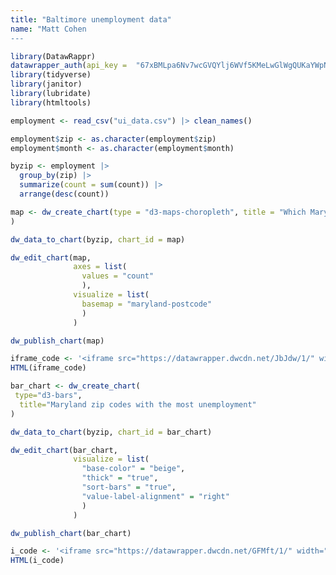 ```yaml
---
title: "Baltimore unemployment data"
name: "Matt Cohen
---
```


```r
library(DatawRappr)
datawrapper_auth(api_key =  "67xBMLpa6Nv7wcGVQYlj6WVf5KMeLwGlWgQUKaYWpNQElwbJ9FvSMnDrZrmlJpLL", overwrite=TRUE)
library(tidyverse)
library(janitor)
library(lubridate)
library(htmltools)
```

```r
employment <- read_csv("ui_data.csv") |> clean_names()
```

```r
employment$zip <- as.character(employment$zip)
employment$month <- as.character(employment$month)
```

```r
byzip <- employment |>
  group_by(zip) |>
  summarize(count = sum(count)) |>
  arrange(desc(count)) 
```

```r
map <- dw_create_chart(type = "d3-maps-choropleth", title = "Which Maryland zip codes has the most unemployment filings over the last year?"
)
```

```r
dw_data_to_chart(byzip, chart_id = map)
```

```r
dw_edit_chart(map, 
              axes = list(
                values = "count"
                ), 
              visualize = list(
                basemap = "maryland-postcode"
                )
              )
```

```r
dw_publish_chart(map)
```

```r
iframe_code <- '<iframe src="https://datawrapper.dwcdn.net/JbJdw/1/" width="100%" height="400" style="border: none;"></iframe>'
HTML(iframe_code)
```

```r
bar_chart <- dw_create_chart(
 type="d3-bars",
  title="Maryland zip codes with the most unemployment"
)
```

```r
dw_data_to_chart(byzip, chart_id = bar_chart)
```

```r
dw_edit_chart(bar_chart, 
              visualize = list(
                "base-color" = "beige",
                "thick" = "true",
                "sort-bars" = "true",
                "value-label-alignment" = "right"
                )
              )
```

```r
dw_publish_chart(bar_chart)
```

```r
i_code <- '<iframe src="https://datawrapper.dwcdn.net/GFMft/1/" width="100%" height="400" style="border: none;"></iframe>'
HTML(i_code)
```

